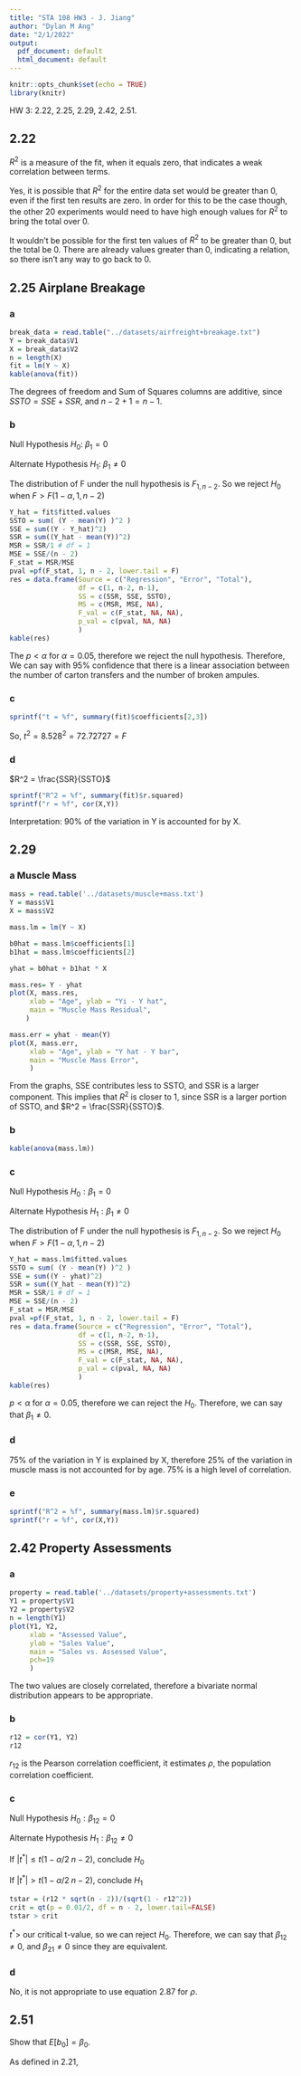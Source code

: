 ```yaml
---
title: "STA 108 HW3 - J. Jiang"
author: "Dylan M Ang"
date: "2/1/2022"
output:
  pdf_document: default
  html_document: default
---
```


```r
knitr::opts_chunk$set(echo = TRUE)
library(knitr)
```

HW 3: 2.22, 2.25, 2.29, 2.42, 2.51.

## 2.22

\begin{equation}
  R^2 = \frac{SSR}{SSTO} = 1 - \frac{SSE}{SSTO}, \quad 0 \leq R^2 \leq 1
\end{equation}

$R^2$ is a measure of the fit, when it equals zero, that indicates a weak correlation between terms. 

Yes, it is possible that $R^2$ for the entire data set would be greater than 0, even if the first ten results are zero.
In order for this to be the case though, the other 20 experiments would need to have high enough values for $R^2$ to bring the total over 0.

It wouldn't be possible for the first ten values of $R^2$ to be greater than 0, but the total be 0.
There are already values greater than 0, indicating a relation, so there isn't any way to go back to 0.

\pagebreak

## 2.25 Airplane Breakage

### a

```r
break_data = read.table("../datasets/airfreight+breakage.txt")
Y = break_data$V1
X = break_data$V2
n = length(X)
fit = lm(Y ~ X)
kable(anova(fit))
```
The degrees of freedom and Sum of Squares columns are additive, since $SSTO = SSE + SSR$, and $n-2 + 1 = n - 1$.

### b

Null Hypothesis $H_0$: $\beta_1 = 0$

Alternate Hypothesis $H_1$: $\beta_1 \ne 0$

The distribution of F under the null hypothesis is $F_{1,n-2}$. So we reject $H_0$ when $F > F(1-\alpha, 1, n-2)$

```r
Y_hat = fit$fitted.values
SSTO = sum( (Y - mean(Y) )^2 )
SSE = sum((Y - Y_hat)^2)
SSR = sum((Y_hat - mean(Y))^2)
MSR = SSR/1 # df = 1
MSE = SSE/(n - 2)
F_stat = MSR/MSE
pval =pf(F_stat, 1, n - 2, lower.tail = F)
res = data.frame(Source = c("Regression", "Error", "Total"), 
                 df = c(1, n-2, n-1),
                 SS = c(SSR, SSE, SSTO),
                 MS = c(MSR, MSE, NA),
                 F_val = c(F_stat, NA, NA),
                 p_val = c(pval, NA, NA)
                 )
kable(res)
```

The $p < \alpha$ for $\alpha = 0.05$, therefore we reject the null hypothesis. 
Therefore, We can say with $95\%$ confidence that there is a linear association between the number of carton transfers and the number of broken ampules.

### c

\begin{equation}
  t_{\hat\beta_1} = \frac{\hat\beta_1 - 1}{SE(\hat\beta_1)}
\end{equation}

```r
sprintf("t = %f", summary(fit)$coefficients[2,3])
```

So, $t^2 = 8.528^2 = 72.72727 = F$

### d 

$R^2 = \frac{SSR}{SSTO}$

```r
sprintf("R^2 = %f", summary(fit)$r.squared)
sprintf("r = %f", cor(X,Y))
```

Interpretation: 90% of the variation in Y is accounted for by X.

\pagebreak

## 2.29

### a Muscle Mass

```r
mass = read.table('../datasets/muscle+mass.txt')
Y = mass$V1
X = mass$V2

mass.lm = lm(Y ~ X)

b0hat = mass.lm$coefficients[1]
b1hat = mass.lm$coefficients[2]

yhat = b0hat + b1hat * X

mass.res= Y - yhat
plot(X, mass.res, 
     xlab = "Age", ylab = "Yi - Y hat",
     main = "Muscle Mass Residual",
    )

mass.err = yhat - mean(Y)
plot(X, mass.err, 
     xlab = "Age", ylab = "Y hat - Y bar",
     main = "Muscle Mass Error",
     )
```

From the graphs, SSE contributes less to SSTO, and SSR is a larger component. This implies that $R^2$ is closer to 1, since SSR is a larger portion of SSTO, and $R^2 = \frac{SSR}{SSTO}$.

### b

```r
kable(anova(mass.lm))
```

### c

Null Hypothesis $H_0: \beta_1 = 0$

Alternate Hypothesis $H_1: \beta_1 \ne 0$

The distribution of F under the null hypothesis is $F_{1,n-2}$. So we reject $H_0$ when $F > F(1-\alpha, 1, n-2)$

```r
Y_hat = mass.lm$fitted.values
SSTO = sum( (Y - mean(Y) )^2 )
SSE = sum((Y - yhat)^2)
SSR = sum((Y_hat - mean(Y))^2)
MSR = SSR/1 # df = 1
MSE = SSE/(n - 2)
F_stat = MSR/MSE
pval =pf(F_stat, 1, n - 2, lower.tail = F)
res = data.frame(Source = c("Regression", "Error", "Total"), 
                 df = c(1, n-2, n-1),
                 SS = c(SSR, SSE, SSTO),
                 MS = c(MSR, MSE, NA),
                 F_val = c(F_stat, NA, NA),
                 p_val = c(pval, NA, NA)
                 )
kable(res)
```

$p < \alpha$ for $\alpha = 0.05$, therefore we can reject the $H_0$. Therefore, we can say that $\beta_1 \ne 0$.

### d

$75\%$ of the variation in Y is explained by X, therefore $25\%$ of the variation in muscle mass is not accounted for by age. 
$75\%$ is a high level of correlation.

### e

```r
sprintf("R^2 = %f", summary(mass.lm)$r.squared)
sprintf("r = %f", cor(X,Y))
```
 
\pagebreak

## 2.42 Property Assessments

### a

```r
property = read.table('../datasets/property+assessments.txt')
Y1 = property$V1
Y2 = property$V2
n = length(Y1)
plot(Y1, Y2, 
     xlab = "Assessed Value",
     ylab = "Sales Value",
     main = "Sales vs. Assessed Value",
     pch=19
     )
```

The two values are closely correlated, therefore a bivariate normal distribution appears to be appropriate.

### b

```r
r12 = cor(Y1, Y2)
r12
```

$r_{1 2}$ is the Pearson correlation coefficient, it estimates $\rho$, the population correlation coefficient.

### c

Null Hypothesis $H_0: \beta_{12} = 0$

Alternate Hypothesis $H_1: \beta_{12} \ne 0$

\begin{equation}
  t^* = \frac{r_{12} \sqrt{n-2}}{\sqrt{1-r_{12}^2}}
\end{equation}

If $|t^*| \leq t(1 - \alpha /2\; n-2)$, conclude $H_0$

If $|t^*| > t(1 - \alpha /2\; n-2)$, conclude $H_1$

```r
tstar = (r12 * sqrt(n - 2))/(sqrt(1 - r12^2))
crit = qt(p = 0.01/2, df = n - 2, lower.tail=FALSE)
tstar > crit
```

$t^* >$ our critical t-value, so we can reject $H_0$. Therefore, we can say that $\beta_{12} \ne 0$, and $\beta_{21} \ne 0$ since they are equivalent.

### d

No, it is not appropriate to use equation 2.87 for $\rho$.

\pagebreak

## 2.51

Show that $E[b_0]= \beta_0$.

As defined in 2.21, 

\begin{align}
  b_0 & = \bar Y - b_1 \bar X \\
  E[b_0] & = E[\bar Y - b_1 \bar X] \\
  & = E[\bar Y] - E[b_1 \bar X] \\
  & = E[\frac{1}{n} \Sigma_{i=1}^{n} Y_i] - \bar X E[b_1] \\
  & = \frac{1}{n} \Sigma_{i=1}^{n} E[Y_i] - \bar X \beta_1 \\
  & = \frac{1}{n} \Sigma_{i=1}^{n} E[\beta_0 + \beta_1 x_i] - \bar X \beta_1, \quad E(\epsilon_i) = 0 \\
  & = \frac{1}{n} (\Sigma_{i=1}^{n} \beta_0 + \Sigma_{i=1}^{n}\beta_1 x_i] - \bar X \beta_1 \\
  & = \frac{1}{n} (n\beta_0 + \beta_1 \Sigma_{i=1}^{n} x_i) - \bar X \beta_1 \\
  & = \beta_0 + \beta_1 \frac{\Sigma_{i=1}^{n} x_i}{n} - \bar X \beta_1 \\
  & = \beta_0, \quad \text{definition of } \bar X \\
  E[b_0] & = \beta_0 \quad \square
\end{align}







